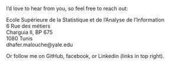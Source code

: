 <link rel="stylesheet" href="styles.css" type="text/css">

I'd love to hear from you, so feel free to reach out:

Ecole Supérieure de la Statistique et de l'Analyse de l'Information<br>
6 Rue des métiers<br>
Charguia II, BP 675<br>
1080 Tunis<br>
dhafer.malouche@yale.edu<br>


Or follow me on GitHub, facebook, or Linkedin (links in top right).
